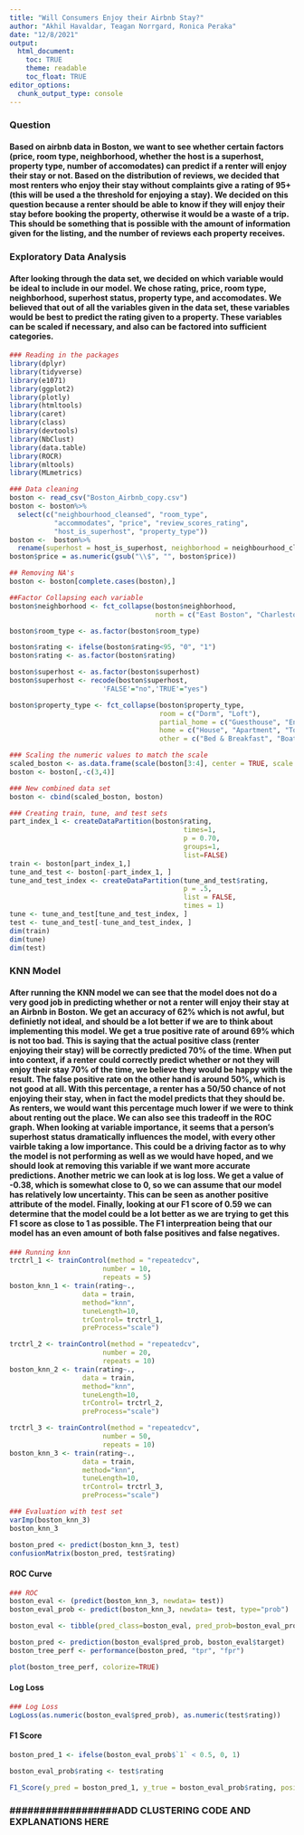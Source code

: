 ---
title: "Will Consumers Enjoy their Airbnb Stay?"
author: "Akhil Havaldar, Teagan Norrgard, Ronica Peraka"
date: "12/8/2021"
output: 
  html_document:
    toc: TRUE
    theme: readable
    toc_float: TRUE
editor_options: 
  chunk_output_type: console
---

### Question
#### Based on airbnb data in Boston, we want to see whether certain factors (price, room type, neighborhood, whether the host is a superhost, property type, number of accomodates) can predict if a renter will enjoy their stay or not. Based on the distribution of reviews, we decided that most renters who enjoy their stay without complaints give a rating of 95+ (this will be used a the threshold for enjoying a stay). We decided on this question because a renter should be able to know if they will enjoy their stay before booking the property, otherwise it would be a waste of a trip. This should be something that is possible with the amount of information given for the listing, and the number of reviews each property receives. 

### Exploratory Data Analysis
#### After looking through the data set, we decided on which variable would be ideal to include in our model. We chose rating, price, room type, neighborhood, superhost status, property type, and accomodates. We believed that out of all the variables given in the data set, these variables would be best to predict the rating given to a property. These variables can be scaled if necessary, and also can be factored into sufficient categories. 

```{r, warning=FALSE, include=FALSE}
### Reading in the packages
library(dplyr)
library(tidyverse)
library(e1071)
library(ggplot2)
library(plotly)
library(htmltools)
library(caret)
library(class)
library(devtools)
library(NbClust)
library(data.table)
library(ROCR)
library(mltools)
library(MLmetrics)
```

```{r, include=FALSE}
### Data cleaning
boston <- read_csv("Boston_Airbnb_copy.csv")
boston <- boston%>%
  select(c("neighbourhood_cleansed", "room_type", 
           "accommodates", "price", "review_scores_rating", 
           "host_is_superhost", "property_type"))
boston <-  boston%>%
  rename(superhost = host_is_superhost, neighborhood = neighbourhood_cleansed, rating=review_scores_rating)
boston$price = as.numeric(gsub("\\$", "", boston$price))

## Removing NA's
boston <- boston[complete.cases(boston),]

##Factor Collapsing each variable
boston$neighborhood <- fct_collapse(boston$neighborhood, 
                                    north = c("East Boston", "Charlestown", "Allston", "Brighton", "Fenway", "Back Bay", "Beacon Hill", "West End", "North End", "Chinatown", "Longwood Medical Area", "Bay Village", "Downtown"), south = c("South End", "South Boston", "Mission Hill", "West Roxbury", "Leather District", "Dorchester", "Mattapan", "Hyde Park", "Jamaica Plain", "Roslindale", "Roxbury", "South Boston Waterfront"))

boston$room_type <- as.factor(boston$room_type)

boston$rating <- ifelse(boston$rating<95, "0", "1")
boston$rating <- as.factor(boston$rating)

boston$superhost <- as.factor(boston$superhost)
boston$superhost <- recode(boston$superhost,
                       'FALSE'="no",'TRUE'="yes") 

boston$property_type <- fct_collapse(boston$property_type, 
                                     room = c("Dorm", "Loft"),
                                     partial_home = c("Guesthouse", "Entire Floor"),
                                     home = c("House", "Apartment", "Townhouse", "Villa", "Condominium"),
                                     other = c("Bed & Breakfast", "Boat", "Other"))

### Scaling the numeric values to match the scale
scaled_boston <- as.data.frame(scale(boston[3:4], center = TRUE, scale = TRUE))
boston <- boston[,-c(3,4)]

### New combined data set
boston <- cbind(scaled_boston, boston)
```

```{r, include=FALSE}
### Creating train, tune, and test sets
part_index_1 <- createDataPartition(boston$rating,
                                           times=1,
                                           p = 0.70,
                                           groups=1,
                                           list=FALSE)
train <- boston[part_index_1,]
tune_and_test <- boston[-part_index_1, ]
tune_and_test_index <- createDataPartition(tune_and_test$rating,
                                           p = .5,
                                           list = FALSE,
                                           times = 1)
tune <- tune_and_test[tune_and_test_index, ]
test <- tune_and_test[-tune_and_test_index, ]
dim(train)
dim(tune)
dim(test)
```

### KNN Model
#### After running the KNN model we can see that the model does not do a very good job in predicting whether or not a renter will enjoy their stay at an Airbnb in Boston. We get an accuracy of 62% which is not awful, but definietly not ideal, and should be a lot better if we are to think about implementing this model. We get a true positive rate of around 69% which is not too bad. This is saying that the actual positive class (renter enjoying their stay) will be correctly predicted 70% of the time. When put into context, if a renter could correctly predict whether or not they will enjoy their stay 70% of the time, we believe they would be happy with the result. The false positive rate on the other hand is around 50%, which is not good at all. With this percentage, a renter has a 50/50 chance of not enjoying their stay, when in fact the model predicts that they should be. As renters, we would want this percentage much lower if we were to think about renting out the place. We can also see this tradeoff in the ROC graph. When looking at variable importance, it seems that a person's superhost status dramatically influences the model, with every other vairble taking a low importance. This could be a driving factor as to why the model is not performing as well as we would have hoped, and we should look at removing this variable if we want more accurate predictions. Another metric we can look at is log loss. We get a value of -0.38, which is somewhat close to 0, so we can assume that our model has relatively low uncertainty. This can be seen as another positive attribute of the model. Finally, looking at our F1 score of 0.59 we can determine that the model could be a lot better as we are trying to get this F1 score as close to 1 as possible. The F1 interpreation being that our model has an even amount of both false positives and false negatives. 
```{r, include=FALSE}
### Running knn
trctrl_1 <- trainControl(method = "repeatedcv",
                       number = 10,
                       repeats = 5)
boston_knn_1 <- train(rating~.,
                  data = train,
                  method="knn",
                  tuneLength=10,
                  trControl= trctrl_1,
                  preProcess="scale")

trctrl_2 <- trainControl(method = "repeatedcv",
                       number = 20,
                       repeats = 10)
boston_knn_2 <- train(rating~.,
                  data = train,
                  method="knn",
                  tuneLength=10,
                  trControl= trctrl_2,
                  preProcess="scale")

trctrl_3 <- trainControl(method = "repeatedcv",
                       number = 50,
                       repeats = 10)
boston_knn_3 <- train(rating~.,
                  data = train,
                  method="knn",
                  tuneLength=10,
                  trControl= trctrl_3,
                  preProcess="scale")
```

```{r, include=TRUE, echo=FALSE}
### Evaluation with test set
varImp(boston_knn_3)
boston_knn_3

boston_pred <- predict(boston_knn_3, test)
confusionMatrix(boston_pred, test$rating)
```

#### ROC Curve
```{r, echo=FALSE}
### ROC
boston_eval <- (predict(boston_knn_3, newdata= test))
boston_eval_prob <- predict(boston_knn_3, newdata= test, type="prob")

boston_eval <- tibble(pred_class=boston_eval, pred_prob=boston_eval_prob$`1`, target=as.numeric(test$rating))

boston_pred <- prediction(boston_eval$pred_prob, boston_eval$target)
boston_tree_perf <- performance(boston_pred, "tpr", "fpr")

plot(boston_tree_perf, colorize=TRUE)

```

#### Log Loss
```{r, echo=FALSE}
### Log Loss
LogLoss(as.numeric(boston_eval$pred_prob), as.numeric(test$rating))
```

#### F1 Score
```{r, echo=FALSE}
boston_pred_1 <- ifelse(boston_eval_prob$`1` < 0.5, 0, 1)

boston_eval_prob$rating <- test$rating

F1_Score(y_pred = boston_pred_1, y_true = boston_eval_prob$rating, positive = "1")
```


### ##################ADD CLUSTERING CODE AND EXPLANATIONS HERE###########


